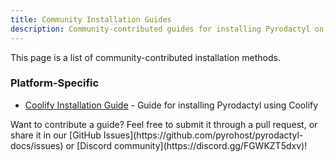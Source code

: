 ```yaml
---
title: Community Installation Guides
description: Community-contributed guides for installing Pyrodactyl on different platforms
---
```


This page is a list of community-contributed installation methods.

### Platform-Specific

- [Coolify Installation Guide](https://jxtq.moe/guides/pyrodactyl-coolify) - Guide for installing Pyrodactyl using Coolify

<Callout type="note">
  Want to contribute a guide? Feel free to submit it through a pull request,
  or share it in our [GitHub Issues](https://github.com/pyrohost/pyrodactyl-docs/issues) or [Discord community](https://discord.gg/FGWKZT5dxv)!
</Callout>
